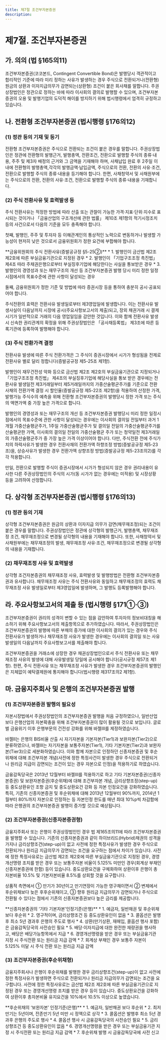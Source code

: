```yaml
---
title: 제7절 조건부자본증권
description:
---
```


# 제7절. 조건부자본증권

## 가. 의의 (법 §165의11)

조건부자본증권(코코본드, Contingent Convertible Bond)은 발행당시 객관적이고 합리적인 기준에 따라 미리 정하는 사유가 발생하는 경우 주식으로 전환되거나(전환형) 원금의 상환과 이자지급의무가 감면되는(상환형) 조건이 붙은 회사채를 말합니다. 주권상장법인은 정관으로 정하는 바에 따라 이사회의 결의로 발행할 수 있으며, 조건부자본증권의 오용 및 발행기업의 도덕적 해이를 방지하기 위해 법시행령에서 엄격히 규정하고 있습니다. 

## 나. 전환형 조건부자본증권 (법시행령 §176의12)

### (1) 정관 등의 기재 및 등기

전환형 조건부자본증권은 주식으로 전환되는 조건이 붙은 경우를 말합니다. 주권상장법인은 정관에 전환형의 발행근거, 발행총액, 전환조건, 전환으로 발행할 주식의 종류·내용, 주주 및 제3자 배정의 근거와 그 금액을 기재해야 하며, 사채납입 완료 후 2주일 이내에 전환형의 발행총액,각각의 발행금액·납입금액, 주식으로의 전환, 전환의 사유·조건, 전환으로 발행할 주식의 종류·내용을 등기해야 합니다. 한편, 사채청약서 및 사채원부에는 주식으로의 전환, 전환의 사유·조건, 전환으로 발행할 주식의 종류·내용을 기재합니다.

### (2) 주식 전환사유 및 효력발생 등

주식 전환사유는 적정한 방법에 따라 산출 또는 관찰이 가능한 가격·지표·단위·지수로 표시되는 것이거나 「금융산업의 구조개선에 관한 법률」 제10조 제1항의 적기시정조치 등의 사건으로서 다음의 기준을 모두 충족해야 합니다. 

첫째, 발행인, 주주 및 투자자 등 이해관계인의 통상적인 노력으로 변동하거나 발생할 가능성이 현저히 낮은 것으로서 금융위원회가 정한 요건에 부합해야 합니다.

<GCallout severity="success">
**금융위원회의 주식 전환사유(증발공규정 §5-25②)**
* 1. 발행인이 금산법 제2조 제2호에 따른 부실금융기관으로 지정된 경우
* 2. 발행인이 「기업구조조정 촉진법」 제4조 따라 주채권은행으로부터 부실징후기업에 해당한다는 사실을 통보받은 경우
* 3. 발행인의 경영성과 또는 재무구조의 개선 등 조건부자본증권 발행 당시 미리 정한 일정 시점에서의 목표수준에 관한 사항이 달성되는 경우
</GCallout>

둘째, 금융위원회가 정한 기준 및 방법에 따라 증권시장 등을 통하여 충분히 공시·공표되어야 합니다.

주식전환의 효력은 전환사유 발생일로부터 제3영업일에 발생합니다. 이는 전환사유 발생사실이 다음날까지 시장에 공시(주요사항보고서의 제출)되고, 장외 채권거래 시 결제시기가 일반적으로 거래의 다음 영업일임을 감안한 것입니다. 이와 함께 전환사유 발생 시 신속한 권리관계의 확정을 위해 주권상장법인은 「공사채등록법」 제3조에 따른 등록기관에 등록하여 발행해야 합니다<GTooltipIcon desc="전환형 조건부자본증권의 발행에 대해 상법 제424조, 제424조의2 및 제429조부터 제432조까지를, 주식으로의 전환에 대해 상법 제339조, 제346조 제4호, 제348조 및 제350조 제2항·제3항을 각각 준용함(법시행령 제176조의12 제7항). 전환형 조건부자본증권의 배정에 대해 자본시장법 제165조의6 제1항·제2항·제4항 및 제165조의9를 준용함(법 제165조의10 제1항)" severity="info"/>.

### (3) 주식 전환가격 결정 

전환사유 발생에 따른 주식 전환가격은 그 주식이 증권시장에서 시가가 형성됨을 전제로 전환사유 별로 달리 정합니다(증발공규정 제5-25조 제1항)<GTooltipIcon desc="금융위원회는 전환형 조건부자본증권의 전환가격 산정방법과 전환사유에 대해 15.9월말까지 그 타당성을 검토하여 폐지, 완화 또는 유지 여부를 결정해야 함(증발공규정 부칙 제2조)" severity="info"/>. 

발행인이 재무건전성 악화 등으로 금산법 제2조 제2호의 부실금융기관으로 지정되거나 「기업구조조정 촉진법」 제4조의 부실징후기업에 해당사실을 통보 받은 경우에는 전환사유 발생일전 제3거래일부터 제5거래일까지의 가중산술평균주가를 기준으로 전환사채의 전환가액 결정 시 할인율(증발공규정 제5-22조 제2항)을 적용하여 산정한 가격, 발행가능 주식수의 예측을 위해 전환형 조건부자본증권의 발행당시 정한 가격 또는 주식의 액면가액 중 가장 높은 가격으로 합니다.

발행인의 경영성과 또는 재무구조의 개선 등 조건부자본증권 발행당시 미리 정한 일정시점에서의 목표수준에 관한 사항이 달성되는 경우에는 이사회의 결의일 전일부터 과거 1개월 가중산술평균주가, 1주일 가중산술평균주가 및 결의일 전일의 가중산술평균주가를 산술평균한 가액, 이사회의 결의일 전일의 가중산술평균 주가 또는 청약일전 제3거래일의 가중산술평균주가 중 가장 높은 가격 이상이어야 합니다. 다만, 주식전환 전에 주식가치의 하락사유가 발생한 경우 전환사채의 전환가액 하향조정 방법(증발공규정 제5-23조)을, 상승사유가 발생한 경우 전환가액 상향조정 방법(증발공규정 제5-23조의2)를 각각 적용합니다. 

만일, 전환으로 발행할 주식이 증권시장에서 시가가 형성되지 않은 경우 권리내용이 유사한 다른 주권상장법인의 주식의 시가(동 시가가 없는 경우에는 미적용) 및 시장상황 등을 고려하여 산정합니다.

## 다. 상각형 조건부자본증권 (법시행령 §176의13)

### (1) 정관 등의 기재

상각형 조건부자본증권은 원금의 상환과 이자지급 의무가 감면(채무재조정)되는 조건이 붙은 경우를 말합니다. 주권상장법인은 정관에 상각형의 발행근거, 발행총액, 채무재조정 조건, 채무재조정으로 변경될 상각형의 내용을 기재해야 합니다. 또한, 사채청약서 및 사채원부에는 채무재조정의 발생, 채무재조정 사유·조건, 채무재조정으로 변경될 상각형의 내용을 기재합니다. 

### (2) 채무재조정 사유 및 효력발생

상각형 조건자본증권의 채무재조정 사유, 효력발생 및 발행방법은 전환형 조건부자본증권과 유사합니다. 채무재조정 사유는 주식 전환사유와 동일하고 채무재조정의 효력도 채무재조정 사유 발생일로부터 제3영업일에 발생하며, 그 발행도 등록발행해야 합니다. 

## 라. 주요사항보고서의 제출 등 (법시행령 §171①·③)

조건부자본증권이 권리의 성격이 변할 수 있는 점을 감안하여 투자자의 정보비대칭을 해소하기 위해 주요사항보고서의 제출항목으로 추가하였습니다. 따라서, 주권상장법인은 조건부자본증권의 발행에 따른 부채의 증가에 대한 이사회의 결의가 있는 경우와 주식 전환사유가 발생하거나 채무재조정 사유가 발생한 경우에는 이사회의 결의일 또는 사유발생일의 다음날까지 주요사항보고서를 제출해야 합니다. 

조건부자본증권을 거래소에 상장한 경우 채권상장법인으로서 주식 전환사유 또는 채무재조정 사유의 발생에 대해 사유발생일 당일에 공시해야 합니다(공시규정 제57조 제1항). 한편, 주식 전환사유 또는 채무재조정 사유가 발생한 경우 조건부자본증권의 발행인은 지체없이 예탁결제원에 통지해야 합니다(법시행령 제317조의2 제1항). 

## 마. 금융지주회사 및 은행의 조건부자본증권 발행

### (1) 조건부자본증권 발행의 필요성

자본시장법에서 주권상장법인의 조건부자본증권 발행을 처음 규정하였으나, 일반산업보다 은행산업의 자본확충을 위해 조건부자본증권이 많이 활용될 것으로 보입니다. 글로벌 금융위기 이후 은행부문의 건전성 강화를 위해 바젤III를 제정하였습니다. 

바젤II는 은행의 BIS비율 산출 시 자기자본을 기본자본(Tier1)과 보완자본(Tier2)으로 분류하였으나, 바젤III는 자기자본을 보통주자본(Tier1), 기타 기본자본(Tier2)과 보완자본(Tier3)으로 세분화하였습니다. 이와 함께 자본으로 인정하던 신종자본증권 및 후순위채에 대해 조건부자본 개념(사전에 정한 특정사건이 발생한 경우 주식으로 전환되거나 원리금 지급이 감면되는 조건이 있는 경우 자본으로 인정)을 적용하기로 하였습니다.

금융감독당국은 2013년 12월부터 바젤III를 적용하기로 하고 기타 기본자본증권(신종자본증권) 및 보완자본증권(후순위채)에 대해 조건부자본 개념, 금리상향조정(step-up) 등 중도상환유인 조항 금지 및 중도상환요건 강화 등 자본 인정요건을 강화하였습니다. 특히, 기존의 신종자본증권 및 후순위채에 대해 2013년 12월부터 90%까지, 2014년 1월부터 80%까지 자본으로 인정하는 등 자본인정 한도를 매년 최대 10%p씩 차감함에 따라 은행권의 조건부자본증권 발행이 증가할 것으로 예상됩니다.

### (2) 조건부자본증권(신종자본증권형)

금융지주회사 또는 은행이 주권상장법인인 경우 법 제165조의11에 따라 조건부자본증권을 발행할 수 있습니다<GTooltipIcon desc="주권비상장법인인 경우 은행법 및 금융지주회사법에서 조건부자본증권의 발행근거를 규정해야 함" severity="info"/>. 기존의 신종자본증권과 같이 하이브리드(Hybrid)채권의 성격을 가지나 금리상향조건(step-up)이 없고 사전에 정한 특정사유가 발생한 경우 주식으로 전환되거나 원리금 지급의무가 감면되는 조건을 요구하는 점에서 차이가 있습니다. 사전에 정한 특정사유로는 금산법 제2조 제2호에 따른 부실금융기관으로 지정된 경우, 경영개선명령 조치를 받은 경우 또는 보통주자본 비율이 5.125% 미만인 경우(회계상 부채인 신종자본증권에 한함) 등이 있습니다. 중도상환요건을 구체화하여 상환이후 은행이 총자본비율 10.5% 및 기본자본비율 8.5%를 상회할 것을 요구합니다. 

상품적 측면에서 ① 만기가 30년이고 만기연장이 가능한 영구채이면서 ② 변제에서 후순위채보다 늦은 후후순위채이고, ③ 향후 원리금 지급의무가 감면되거나 주식으로 전환될 수 있다는 점에서 기존의 신종자본증권보다 높은 금리를 제공합니다. 

<GCallout severity="info">
**신종자본증권의 ‘기타 기본자본’인정기준(은행)**
* 1. 예금자, 일반채권 및 후순위채보다 후순위
* 2. 영구적이며, 금리상향조건 등 중도상환유인이 없음
* 3. 콜옵션은 발행후 최소 5년 경과후 은행의 주도로 행사
* 4. 상환(만기상환, 재매입, 콜옵션 행사 포함)은 금융감독당국의 사전승인 필요
* 5. 배당·이자지급에 대한 완전한 재량권을 행사하고, 배당은 배당가능항목에서 지급
* 6. 경영개선명령을 받은 경우 또는 부실금융기관 지정 시 주식전환 또는 원리금 지급 감액 
* 7. 회계상 부채인 경우 보통주 자본이 5.125% 미달 시 주식 전환 또는 원리금 지급 감액
</GCallout>

### (3) 조건부자본증권(후순위채형)

금융지주회사나 은행이 후순위채를 발행<GTooltipIcon desc=" 은행법 및 금융지주회사법에서 조건부자본증권의 발행근거를 규정하지 않은 경우 주권비상장법인인 은행 등은 후순위채 방식의 조건부자본증권 발행이 가능함" severity="info"/>한 경우 금리상향조건(step-up)이 없고 사전에 정한 특정사유가 발생하면 주식으로 전환되거나 원리금 지급의무가 감면되는 조건을 요구합니다. 사전에 정한 특정사유로는 금산법 제2조 제2호에 따른 부실금융기관으로 지정된 경우 또는 경영개선명령 조치를 받은 경우 등이 있습니다. 중도상환요건을 강화하여 상환이후 총자본비율 유지요건을 10%에서 10.5% 이상으로 높였습니다.

<GCallout severity="success">
**후순위채의 ‘보완자본’ 인정기준(은행)**
* 1. 예금자, 일반채권 보다 후순위
* 2. 최저만기는 5년이며, 잔존만기 5년 미만 시 정액으로 상각
* 3. 콜옵션은 발행후 최소 5년 경과후 은행의 주도로 행사
* 4. 콜옵션 행사 시 금융감독당국의 사전승인 필요
* 5. 금리상향조건 등 중도상환유인이 없음
* 6. 경영개선명령을 받은 경우 또는 부실금융기관 지정 시 주식전환 또는 원리금 지급 감액
* 7. 후순위채 발행 시 금융감독당국에 사전 신고
</GCallout>

